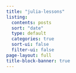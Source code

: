 ```yaml
---
title: "julia-lessons"
listing:
  contents: posts
  sort: "date"
  type: default
  categories: true
  sort-ui: false
  filter-ui: false
page-layout: full
title-block-banner: true
---
```

